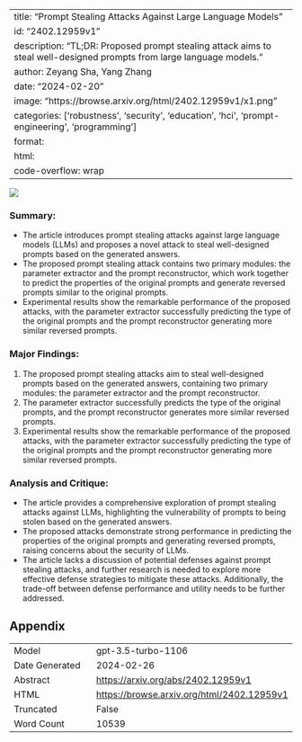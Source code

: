
---
title: "Prompt Stealing Attacks Against Large Language Models"
id: "2402.12959v1"
description: "TL;DR: Proposed prompt stealing attack aims to steal well-designed prompts from large language models."
author: Zeyang Sha, Yang Zhang
date: "2024-02-20"
image: "https://browse.arxiv.org/html/2402.12959v1/x1.png"
categories: ['robustness', 'security', 'education', 'hci', 'prompt-engineering', 'programming']
format:
  html:
    code-overflow: wrap
---

![](https://browse.arxiv.org/html/2402.12959v1/x1.png)

### **Summary:**
- The article introduces prompt stealing attacks against large language models (LLMs) and proposes a novel attack to steal well-designed prompts based on the generated answers.
- The proposed prompt stealing attack contains two primary modules: the parameter extractor and the prompt reconstructor, which work together to predict the properties of the original prompts and generate reversed prompts similar to the original prompts.
- Experimental results show the remarkable performance of the proposed attacks, with the parameter extractor successfully predicting the type of the original prompts and the prompt reconstructor generating more similar reversed prompts.

### **Major Findings:**
1. The proposed prompt stealing attacks aim to steal well-designed prompts based on the generated answers, containing two primary modules: the parameter extractor and the prompt reconstructor.
2. The parameter extractor successfully predicts the type of the original prompts, and the prompt reconstructor generates more similar reversed prompts.
3. Experimental results show the remarkable performance of the proposed attacks, with the parameter extractor successfully predicting the type of the original prompts and the prompt reconstructor generating more similar reversed prompts.

### **Analysis and Critique:**
- The article provides a comprehensive exploration of prompt stealing attacks against LLMs, highlighting the vulnerability of prompts to being stolen based on the generated answers.
- The proposed attacks demonstrate strong performance in predicting the properties of the original prompts and generating reversed prompts, raising concerns about the security of LLMs.
- The article lacks a discussion of potential defenses against prompt stealing attacks, and further research is needed to explore more effective defense strategies to mitigate these attacks. Additionally, the trade-off between defense performance and utility needs to be further addressed.

## Appendix

|          |          |
|----------|----------|
| Model     | gpt-3.5-turbo-1106       |
| Date Generated     | 2024-02-26       |
| Abstract | [https://arxiv.org/abs/2402.12959v1](https://arxiv.org/abs/2402.12959v1)        |
| HTML     | [https://browse.arxiv.org/html/2402.12959v1](https://browse.arxiv.org/html/2402.12959v1)       |
| Truncated       | False       |
| Word Count       | 10539       |